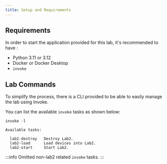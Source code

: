 ```yaml
---
title: Setup and Requirements
---
```


## Requirements

In order to start the application provided for this lab, it's recommended to have :
- Python 3.11 or 3.12
- Docker or Docker Desktop
- `invoke`

## Lab Commands

To simplify the process, there is a CLI provided to be able to easily manage the lab using Invoke.

You can list the available `invoke` tasks as shown below:

```shell
invoke -l
```
```shell
Available tasks:

  lab2-destroy   Destroy Lab2.
  lab2-load      Load devices into Lab2.
  lab2-start     Start Lab2.
```

:::info
Omitted non-lab2 related `invoke` tasks.
:::

